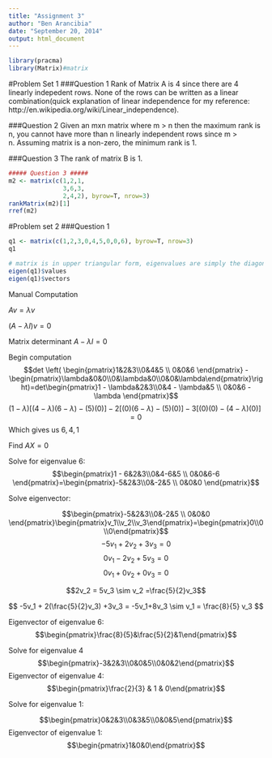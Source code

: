 ```yaml
---
title: "Assignment 3"
author: "Ben Arancibia"
date: "September 20, 2014"
output: html_document
---
```

```r
library(pracma)
library(Matrix)#matrix
```

#Problem Set 1
###Question 1
Rank of Matrix A is 4 since there are 4 linearly indepedent rows. None of the rows can be written as a linear combination(quick explanation of linear independence for my reference: http://en.wikipedia.org/wiki/Linear_independence).

###Question 2
Given an mxn matrix where m > n then the maximum rank is n, you cannot have more than n linearly independent rows since m > n. Assuming matrix is a non-zero, the minimum rank is 1.

###Question 3
The rank of matrix B is 1.
```r
##### Question 3 #####
m2 <- matrix(c(1,2,1,
               3,6,3,
               2,4,2), byrow=T, nrow=3)
rankMatrix(m2)[1]
rref(m2)
```

#Problem set 2
###Question 1
```r
q1 <- matrix(c(1,2,3,0,4,5,0,0,6), byrow=T, nrow=3)
q1

```

```r
# matrix is in upper triangular form, eigenvalues are simply the diagonals: 6, 4, 1
eigen(q1)$values
eigen(q1)$vectors
```

Manual Computation \n

$Av = \lambda v$ \n

$(A - \lambda I)v = 0$ \n

Matrix determinant $A - \lambda I=0$ \n

Begin computation
$$det \left( \begin{pmatrix}1&2&3\\0&4&5 \\ 0&0&6 \end{pmatrix} - \begin{pmatrix}\lambda&0&0\\0&\lambda&0\\0&0&\lambda\end{pmatrix}\right)=det\begin{pmatrix}1 - \lambda&2&3\\0&4 - \lambda&5 \\ 0&0&6 - \lambda \end{pmatrix}$$
$$ (1 - \lambda)[(4-\lambda)(6-\lambda)-(5)(0)]-2[(0)(6-\lambda)-(5)(0)]-3[(0)(0) - (4 - \lambda)(0)]=0 $$ Which gives us $6,4,1$ \n

Find $AX=0$ \n

Solve for eigenvalue 6:
$$\begin{pmatrix}1 - 6&2&3\\0&4-6&5 \\ 0&0&6-6 \end{pmatrix}=\begin{pmatrix}-5&2&3\\0&-2&5 \\ 0&0&0 \end{pmatrix}$$ \n

Solve eigenvector: \n

$$\begin{pmatrix}-5&2&3\\0&-2&5 \\ 0&0&0 \end{pmatrix}\begin{pmatrix}v_1\\v_2\\v_3\end{pmatrix}=\begin{pmatrix}0\\0\\0\end{pmatrix}$$
$$-5v_1 + 2v_2 +3v_3=0$$
$$0v_1 - 2v_2 + 5v_3 = 0$$
$$0v_1 + 0v_2 + 0v_3 = 0$$ \n

$$2v_2 = 5v_3 \sim v_2 =\frac{5}{2}v_3$$\n

$$ -5v_1 + 2(\frac{5}{2}v_3) +3v_3 = -5v_1+8v_3 \sim v_1 = \frac{8}{5} v_3 $$ \n

Eigenvector of eigenvalue 6: $$\begin{pmatrix}\frac{8}{5}&\frac{5}{2}&1\end{pmatrix}$$ \n

Solve for eigenvalue 4 \n
$$\begin{pmatrix}-3&2&3\\0&0&5\\0&0&2\end{pmatrix}$$ Eigenvector of eigenvalue 4: $$\begin{pmatrix}\frac{2}{3} & 1 & 0\end{pmatrix}$$ \n

Solve for eigenvalue 1:\n

$$\begin{pmatrix}0&2&3\\0&3&5\\0&0&5\end{pmatrix}$$ Eigenvector of eigenvalue 1: $$\begin{pmatrix}1&0&0\end{pmatrix}$$

